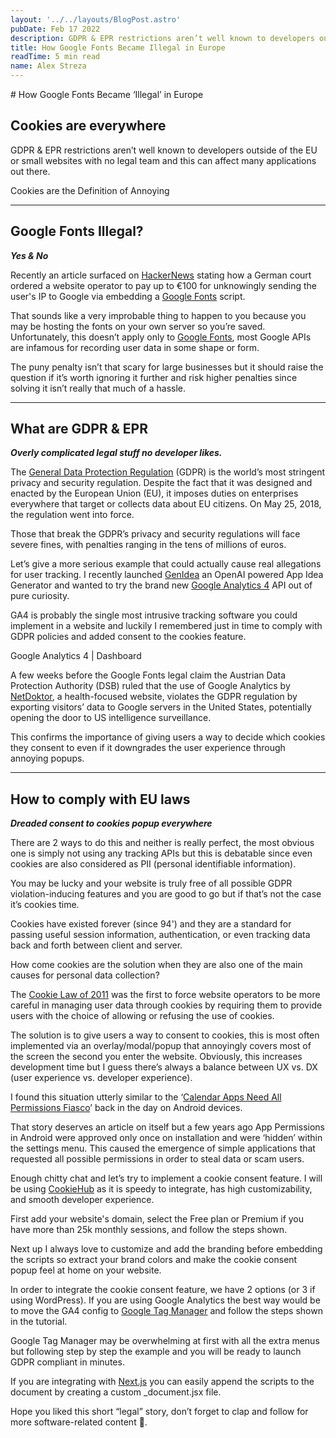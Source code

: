 ```yaml
---
layout: '../../layouts/BlogPost.astro'
pubDate: Feb 17 2022
description: GDPR & EPR restrictions aren’t well known to developers outside of the EU or small websites with no legal team and this can affect many applications out there. Recently an article surfaced on…
title: How Google Fonts Became Illegal in Europe
readTime: 5 min read
name: Alex Streza
---
```



<BlogImage src="https://miro.medium.com/max/1400/1*q9RQfMwULW7MW3drQkaH2A.png" />
# How Google Fonts Became ‘Illegal’ in Europe

## Cookies are everywhere

GDPR & EPR restrictions aren’t well known to developers outside of the EU or small websites with no legal team and this can affect many applications out there.

<BlogImage src="https://miro.medium.com/max/1400/0*45n09jQjl04A5vLw.png">
  Cookies are the Definition of Annoying
</BlogImage>

<hr />

## Google Fonts Illegal?

**_Yes & No_**

Recently an article surfaced on [HackerNews](https://thehackernews.com/2022/01/german-court-rules-websites-embedding.html?fbclid=IwAR3toxj3Ipm9c4NaSf46iU2bvqeeiC9Aiw2R5-8sBW9WpnA50Lg5cuUWfeM) stating how a German court ordered a website operator to pay up to €100 for unknowingly sending the user's IP to Google via embedding a [Google Fonts](https://fonts.google.com/) script.

<BlogImage src="https://miro.medium.com/max/1400/1*jJX7jcUdaVXzgQAwo-J-uA.png" />

That sounds like a very improbable thing to happen to you because you may be hosting the fonts on your own server so you’re saved. Unfortunately, this doesn’t apply only to [Google Fonts](https://fonts.google.com/), most Google APIs are infamous for recording user data in some shape or form.

The puny penalty isn’t that scary for large businesses but it should raise the question if it’s worth ignoring it further and risk higher penalties since solving it isn’t really that much of a hassle.

<hr />

## What are GDPR & EPR

**_Overly complicated legal stuff no developer likes._**

The [General Data Protection Regulation](https://gdpr.eu/what-is-gdpr/) (GDPR) is the world’s most stringent privacy and security regulation. Despite the fact that it was designed and enacted by the European Union (EU), it imposes duties on enterprises everywhere that target or collects data about EU citizens. On May 25, 2018, the regulation went into force.

Those that break the GDPR’s privacy and security regulations will face severe fines, with penalties ranging in the tens of millions of euros.

Let’s give a more serious example that could actually cause real allegations for user tracking. I recently launched [GenIdea](https://www.genidea.app/) an OpenAI powered App Idea Generator and wanted to try the brand new [Google Analytics 4](https://analytics.google.com/) API out of pure curiosity.

GA4 is probably the single most intrusive tracking software you could implement in a website and luckily I remembered just in time to comply with GDPR policies and added consent to the cookies feature.

<BlogImage src="https://miro.medium.com/max/1400/1*R5jiu-u-ehVhl6GbUKBR5w.png">
  Google Analytics 4 | Dashboard
</BlogImage>

A few weeks before the Google Fonts legal claim the Austrian Data Protection Authority (DSB) ruled that the use of Google Analytics by [NetDoktor](https://www.netdoktor.de/), a health-focused website, violates the GDPR regulation by exporting visitors’ data to Google servers in the United States, potentially opening the door to US intelligence surveillance.

This confirms the importance of giving users a way to decide which cookies they consent to even if it downgrades the user experience through annoying popups.

<hr />

## How to comply with EU laws

**_Dreaded consent to cookies popup everywhere_**

There are 2 ways to do this and neither is really perfect, the most obvious one is simply not using any tracking APIs but this is debatable since even cookies are also considered as PII (personal identifiable information).

You may be lucky and your website is truly free of all possible GDPR violation-inducing features and you are good to go but if that’s not the case it’s cookies time.

Cookies have existed forever (since 94') and they are a standard for passing useful session information, authentication, or even tracking data back and forth between client and server.

How come cookies are the solution when they are also one of the main causes for personal data collection?

The [Cookie Law of 2011](https://www.cookielaw.org/the-cookie-law/) was the first to force website operators to be more careful in managing user data through cookies by requiring them to provide users with the choice of allowing or refusing the use of cookies.

<BlogImage src="https://miro.medium.com/max/1336/0*keevEOYN5V2-479K.jpg" />

The solution is to give users a way to consent to cookies, this is most often implemented via an overlay/modal/popup that annoyingly covers most of the screen the second you enter the website. Obviously, this increases development time but I guess there’s always a balance between UX vs. DX (user experience vs. developer experience).

I found this situation utterly similar to the ‘[Calendar Apps Need All Permissions Fiasco](https://www.extremetech.com/extreme/124803-how-to-spot-android-scam-and-malware-apps)’ back in the day on Android devices.

That story deserves an article on itself but a few years ago App Permissions in Android were approved only once on installation and were ‘hidden’ within the settings menu. This caused the emergence of simple applications that requested all possible permissions in order to steal data or scam users.

Enough chitty chat and let’s try to implement a cookie consent feature. I will be using [CookieHub](https://www.cookiehub.com/) as it is speedy to integrate, has high customizability, and smooth developer experience.

First add your website's domain, select the Free plan or Premium if you have more than 25k monthly sessions, and follow the steps shown.

<BlogImage src="https://miro.medium.com/max/1400/1*KI-8TwYZsGLNoUgoSoAOog.png" />

Next up I always love to customize and add the branding before embedding the scripts so extract your brand colors and make the cookie consent popup feel at home on your website.

<BlogImage src="https://miro.medium.com/max/1400/1*oepjeCeC0CrBeenIymxkzA.png" />

In order to integrate the cookie consent feature, we have 2 options (or 3 if using WordPress). If you are using Google Analytics the best way would be to move the GA4 config to [Google Tag Manager](https://tagmanager.google.com/) and follow the steps shown in the tutorial.

<BlogImage src="https://miro.medium.com/max/1400/1*LoDtu_ylphIpbPZU4p3Pjw.png" />

Google Tag Manager may be overwhelming at first with all the extra menus but following step by step the example and you will be ready to launch GDPR compliant in minutes.

If you are integrating with [Next.js](https://nextjs.org/) you can easily append the scripts to the document by creating a custom \_document.jsx file.

<BlogImage src="https://miro.medium.com/max/1400/1*SIlNef87Ve-uCpNkmKKFsg.png" />

Hope you liked this short “legal” story, don’t forget to clap and follow for more software-related content 🚀.
